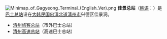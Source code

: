 [[File:Minimap_of_Gagyeong_Terminal_(English_Ver).png|frame]]
'''佳景总站'''（[[韩语|韩语]]：'''{{lang|ko|가경터미널}}'''）是[[巴士总站|巴士总站]]设在[[大韩民国|大韩民国]][[忠淸北道|忠淸北道]][[淸州市|淸州市]]兴德区佳景洞。

* [[清州旅客总站|清州旅客总站]]（市外巴士总站）
* [[清州高速总站|清州高速总站]]（高速巴士总站）

{{disambig|Cat=四字车站名消歧义}}
{{DEFAULTSORT: Jia jing zong zhan}}